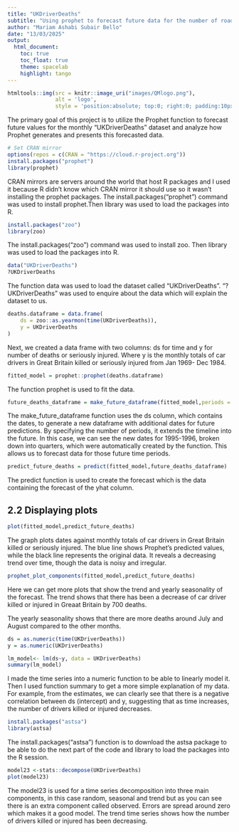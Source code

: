 ```yaml
---
title: "UKDriverDeaths" 
subtitle: "Using prophet to forecast future data for the number of road casualties in Great Britain" 
author: "Mariam Ashabi Subair Bello" 
date: "13/03/2025" 
output: 
  html_document:
    toc: true
    toc_float: true
    theme: spacelab 
    highlight: tango
---
```

 
```r
htmltools::img(src = knitr::image_uri("images/QMlogo.png"),
               alt = 'logo',
               style = 'position:absolute; top:0; right:0; padding:10px; width:20%;')
```

The primary goal of this project is to utilize the Prophet function to forecast future values for the monthly "UKDriverDeaths" dataset and analyze how Prophet generates and presents this forecasted data.


```r
# Set CRAN mirror
options(repos = c(CRAN = "https://cloud.r-project.org"))
install.packages("prophet")
library(prophet)

```

CRAN mirrors are servers around the world that host R packages and I used it because R didn't know which CRAN mirror it should use so it wasn't installing the prophet packages. The install.packages("prophet") command was used to install prophet.Then library was used to load the packages into R.

```r
install.packages("zoo")
library(zoo)
```

The install.packages("zoo") command was used to install zoo. Then library was used to load the packages into R.

```r
data("UKDriverDeaths")
?UKDriverDeaths
```

The function data was used to load the dataset called "UKDriverDeaths". "?UKDriverDeaths" was used to enquire about the data which will explain the dataset to us.

```r
deaths.dataframe = data.frame(
    ds = zoo::as.yearmon(time(UKDriverDeaths)),
    y = UKDriverDeaths
)
```

Next, we created a data frame with two columns: ds for time and y for number of deaths or seriously injured. Where y is the monthly totals of car drivers in Great Britain killed or seriously injured from Jan 1969- Dec 1984.

```r
fitted_model = prophet::prophet(deaths.dataframe)
```

The function prophet is used to fit the data.

```r
future_deaths_dataframe = make_future_dataframe(fitted_model,periods = 8,freq = "quarter")
```

The make_future_dataframe function uses the ds column, which contains the dates, to generate a new dataframe with additional dates for future predictions. By specifying the number of periods, it extends the timeline into the future. In this case, we can see the new dates for 1995-1996, broken down into quarters, which were automatically created by the function. This allows us to forecast data for those future time periods.

```r
predict_future_deaths = predict(fitted_model,future_deaths_dataframe) 
```

The predict function is used to create the forecast which is the data containing the forecast of the yhat column.

## 2.2 Displaying plots
```r
plot(fitted_model,predict_future_deaths)
```

The graph plots dates against monthly totals of car drivers in Great Britain killed or seriously injured. The blue line shows Prophet's predicted values, while the black line represents the original data. It reveals a decreasing trend over time, though the data is noisy and irregular.

```r
prophet_plot_components(fitted_model,predict_future_deaths)

```

Here we can get more plots that show the trend and yearly seasonality of the forecast.
The trend shows that there has been a decrease of car driver killed or injured in Greaat Britain by 700 deaths.

The yearly seasonality shows that there are more deaths around July and August compared to the other months.

```r
ds = as.numeric(time(UKDriverDeaths))
y = as.numeric(UKDriverDeaths)

lm_model<- lm(ds~y, data = UKDriverDeaths)
summary(lm_model)
```

I made the time series into a numeric function to be able to linearly model it. Then I used function summary to get a more simple explanation of my data. For example, from the estimates, we can clearly see that there is a negative correlation between ds (intercept)  and y, suggesting that as time increases, the number of drivers killed or injured decreases.


```r
install.packages("astsa")
library(astsa)

```

The install.packages("astsa") function is to download the astsa package to be able to do the next part of the code and library to load the packages into the R session.

```r
model23 <-stats::decompose(UKDriverDeaths)
plot(model23)

```

The model23 is used for a time series decomposition into three main components, in this case random, seasonal and trend but as you can see there is an extra component called observed. Errors are spread around zero which makes it a good model.
The trend time series shows how the number of drivers killed or injured has been decreasing.


